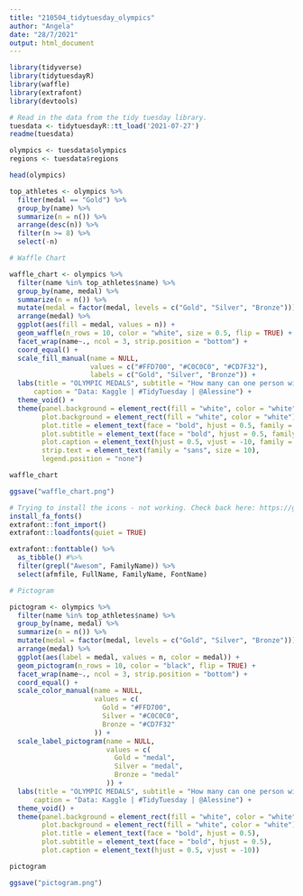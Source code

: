```yaml
---
title: "210504_tidytuesday_olympics"
author: "Angela"
date: "28/7/2021"
output: html_document
---
```


```r
library(tidyverse)
library(tidytuesdayR)
library(waffle)
library(extrafont)
library(devtools)
```


```r
# Read in the data from the tidy tuesday library.
tuesdata <- tidytuesdayR::tt_load('2021-07-27')
readme(tuesdata)

olympics <- tuesdata$olympics
regions <- tuesdata$regions
```

```r
head(olympics)
```


```r
top_athletes <- olympics %>%
  filter(medal == "Gold") %>%
  group_by(name) %>%
  summarize(n = n()) %>%
  arrange(desc(n)) %>%
  filter(n >= 8) %>%
  select(-n)
```



```r
# Waffle Chart

waffle_chart <- olympics %>%
  filter(name %in% top_athletes$name) %>%
  group_by(name, medal) %>%
  summarize(n = n()) %>%
  mutate(medal = factor(medal, levels = c("Gold", "Silver", "Bronze"))) %>%  
  arrange(medal) %>%
  ggplot(aes(fill = medal, values = n)) +
  geom_waffle(n_rows = 10, color = "white", size = 0.5, flip = TRUE) +
  facet_wrap(name~., ncol = 3, strip.position = "bottom") +
  coord_equal() +
  scale_fill_manual(name = NULL,
                    values = c("#FFD700", "#C0C0C0", "#CD7F32"),
                    labels = c("Gold", "Silver", "Bronze")) +
  labs(title = "OLYMPIC MEDALS", subtitle = "How many can one person win?", 
      caption = "Data: Kaggle | #TidyTuesday | @Alessine") +
  theme_void() +
  theme(panel.background = element_rect(fill = "white", color = "white"),
        plot.background = element_rect(fill = "white", color = "white"),
        plot.title = element_text(face = "bold", hjust = 0.5, family = "mono", size = 26),
        plot.subtitle = element_text(face = "bold", hjust = 0.5, family = "mono", size = 20),
        plot.caption = element_text(hjust = 0.5, vjust = -10, family = "mono"),
        strip.text = element_text(family = "sans", size = 10),
        legend.position = "none")

waffle_chart

ggsave("waffle_chart.png")
```
```r
# Trying to install the icons - not working. Check back here: https://github.com/wch/extrafont/issues/32
install_fa_fonts()
extrafont::font_import()
extrafont::loadfonts(quiet = TRUE)

extrafont::fonttable() %>% 
  as_tibble() #%>% 
  filter(grepl("Awesom", FamilyName)) %>% 
  select(afmfile, FullName, FamilyName, FontName)
```

```r
# Pictogram

pictogram <- olympics %>%
  filter(name %in% top_athletes$name) %>%
  group_by(name, medal) %>%
  summarize(n = n()) %>%
  mutate(medal = factor(medal, levels = c("Gold", "Silver", "Bronze"))) %>%  
  arrange(medal) %>%
  ggplot(aes(label = medal, values = n, color = medal)) +
  geom_pictogram(n_rows = 10, color = "black", flip = TRUE) +
  facet_wrap(name~., ncol = 3, strip.position = "bottom") +
  coord_equal() +
  scale_color_manual(name = NULL,
                     values = c(
                       Gold = "#FFD700",
                       Silver = "#C0C0C0",
                       Bronze = "#CD7F32"
                     )) +
  scale_label_pictogram(name = NULL,
                        values = c(
                          Gold = "medal",
                          Silver = "medal",
                          Bronze = "medal"
                        )) +
  labs(title = "OLYMPIC MEDALS", subtitle = "How many can one person win?", 
      caption = "Data: Kaggle | #TidyTuesday | @Alessine") +
  theme_void() +
  theme(panel.background = element_rect(fill = "white", color = "white"),
        plot.background = element_rect(fill = "white", color = "white"),
        plot.title = element_text(face = "bold", hjust = 0.5),
        plot.subtitle = element_text(face = "bold", hjust = 0.5),
        plot.caption = element_text(hjust = 0.5, vjust = -10))

pictogram

ggsave("pictogram.png")
```



